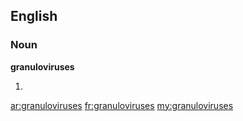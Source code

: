 ==English==

===Noun===
'''granuloviruses'''

# {{plural of|granulovirus}}

[[ar:granuloviruses]]
[[fr:granuloviruses]]
[[my:granuloviruses]]